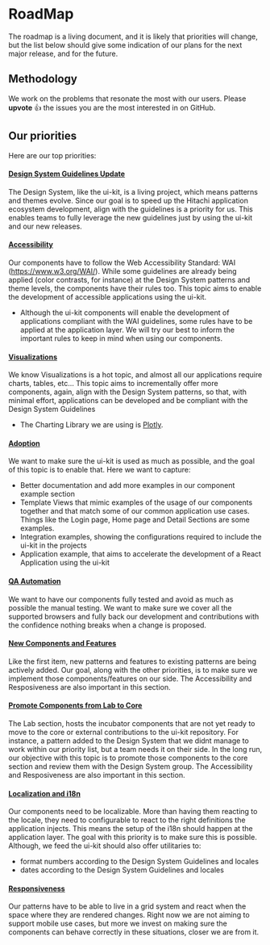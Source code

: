
<Meta title="Community/Roadmap" />

# RoadMap

The roadmap is a living document, and it is likely that priorities will change, but the list below should give some indication of our plans for the next major release, and for the future.

## Methodology

We work on the problems that resonate the most with our users.
Please **upvote** 👍 the issues you are the most interested in on GitHub.

## Our priorities

Here are our top priorities:

#### [Design System Guidelines Update](https://github.com/pentaho/hv-uikit-react/milestone/4) 
The Design System, like the ui-kit, is a living project, which means patterns and themes evolve. Since our goal is to speed up the Hitachi application ecosystem development, align with the guidelines is a priority for us. This enables teams to fully leverage the new guidelines just by using the ui-kit and our new releases. 

#### [Accessibility](https://github.com/pentaho/hv-uikit-react/milestone/9)
Our components have to follow the Web Accessibility Standard: WAI (https://www.w3.org/WAI/). While some guidelines are already being applied (color contrasts, for instance) at the Design System patterns and theme levels, the components have their rules too. This topic aims to enable the development of accessible applications using the ui-kit.
  - Although the ui-kit components will enable the development of applications compliant with the WAI guidelines, some rules have to be applied at the application layer. We will try our best to inform the important rules to keep in mind when using our components.

#### [Visualizations](https://github.com/pentaho/hv-uikit-react/milestone/7)
We know Visualizations is a hot topic, and almost all our applications require charts, tables, etc... This topic aims to incrementally offer more components, again, align with the Design System patterns, so that, with minimal effort, applications can be developed and be compliant with the Design System Guidelines
  - The Charting Library we are using is [Plotly](https://plot.ly/). 

#### [Adoption](https://github.com/pentaho/hv-uikit-react/milestone/12)
We want to make sure the ui-kit is used as much as possible, and the goal of this topic is to enable that. Here we want to capture:
  - Better documentation and add more examples in our component example section
  - Template Views that mimic examples of the usage of our components together and that match some of our common application use cases. Things like the Login page, Home page and Detail Sections are some examples.
  - Integration examples, showing the configurations required to include the ui-kit in the projects
  - Application example, that aims to accelerate the development of a React Application using the ui-kit
  
#### [QA Automation](https://github.com/pentaho/hv-uikit-react/milestone/11)
We want to have our components fully tested and avoid as much as possible the manual testing. We want to make sure we cover all the supported browsers and fully back our development and contributions with the confidence nothing breaks when a change is proposed. 
#### [New Components and Features](https://github.com/pentaho/hv-uikit-react/milestone/6)
Like the first item, new patterns and features to existing patterns are being actively added. Our goal, along with the other priorities, is to make sure we implement those components/features on our side. The Accessibility and Resposiveness are also important in this section. 
#### [Promote Components from Lab to Core](https://github.com/pentaho/hv-uikit-react/milestone/3)
The Lab section, hosts the incubator components that are not yet ready to move to the core or external contributions to the ui-kit repository. For instance, a pattern added to the Design System that we didnt manage to work within our priority list, but a team needs it on their side. In the long run, our objective with this topic is to promote those components to the core section and review them with the Design System group. The Accessibility and Resposiveness are also important in this section. 
#### [Localization and i18n](https://github.com/pentaho/hv-uikit-react/milestone/10)
Our components need to be localizable. More than having them reacting to the locale, they need to configurable to react to the right definitions the application injects. This means the setup of the i18n should happen at the application layer. The goal with this priority is to make sure this is possible. Although, we feed the ui-kit should also offer utilitaries to: 
  - format numbers according to the Design System Guidelines and locales
  - dates according to the Design System Guidelines and locales 
#### [Responsiveness](https://github.com/pentaho/hv-uikit-react/milestone/8)
Our patterns have to be able to live in a grid system and react when the space where they are rendered changes. Right now we are not aiming to support mobile use cases, but more we invest on making sure the components can behave correctly in these situations, closer we are from it. 
